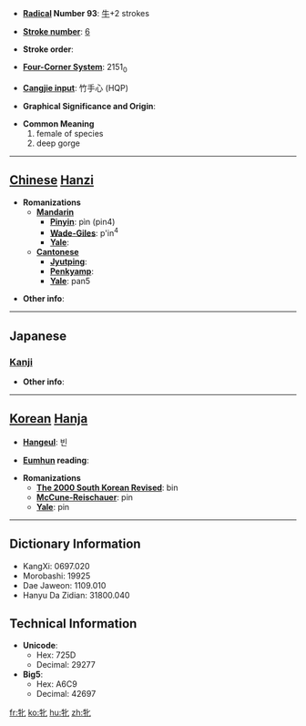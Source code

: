 * '''[[Wiktionary:Chinese radical index| Radical]] Number 93''': [[Wiktionary:Chinese radical index 牛|牛]]+2 strokes

* '''[[Wiktionary:Chinese total strokes index|Stroke number]]''': [[Wiktionary:Chinese total strokes index 6|6]]

* '''Stroke order''': 

* '''[[Wiktionary:Chinese four corner index|Four-Corner System]]''': 2151<sub>0</sub>

* '''[[Wiktionary:Chinese Cangjie index|Cangjie input]]''': 竹手心 (HQP)

* '''Graphical Significance and Origin''': 

* '''Common Meaning'''
*#female of species
*# deep gorge


----

== [[Chinese]] [[Hanzi]] ==

* '''Romanizations'''
** '''[[Mandarin]]'''
*** '''[[Pinyin]]''': pìn (pin4)
*** '''[[Wade-Giles]]''': p'in<sup>4</sup>
*** '''[[Yale]]''': 
** '''[[Cantonese]]'''
*** '''[[Jyutping]]''':
*** '''[[Penkyamp]]''': 
*** '''[[Yale]]''': pan5

* '''Other info''': 

----

==Japanese==
===[[Kanji]]===
{{kanji|on readings=[[ひん]] (hin)|kun readings=[[めす]] (mesu)}}

* '''Other info''':  

----

== [[Korean]] [[Hanja]] ==

* '''[[Hangeul]]''': 빈

* '''[[Eumhun]] reading''': 

* '''Romanizations'''
** '''[[The 2000 South Korean Revised Romanization|The 2000 South Korean Revised]]''': bin
** '''[[McCune-Reischauer]]''': pin
** '''[[Yale]]''': pin

----

== Dictionary Information ==

* KangXi: 0697.020
* Morobashi: 19925
* Dae Jaweon: 1109.010
* Hanyu Da Zidian: 31800.040

== Technical Information ==

* '''Unicode''':
** Hex: 725D
** Decimal: 29277
* '''Big5''':
** Hex: A6C9
** Decimal: 42697

[[fr:牝]]
[[ko:牝]]
[[hu:牝]]
[[zh:牝]]